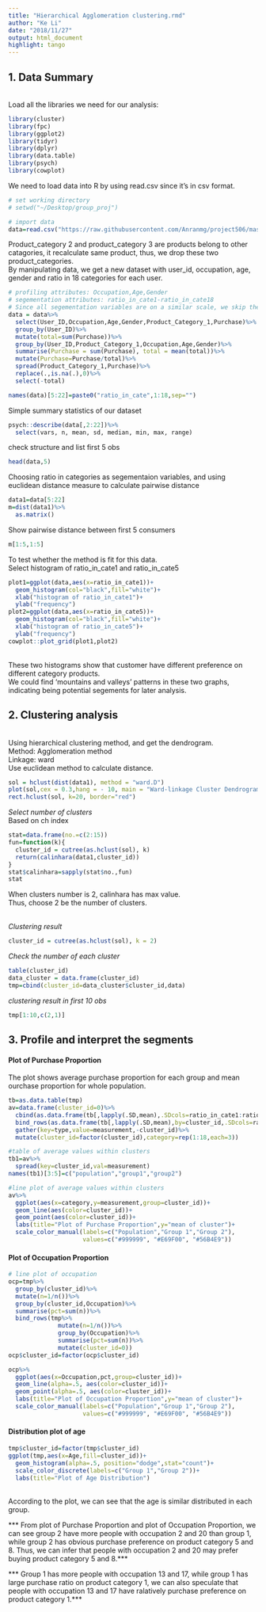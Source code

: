 ```yaml
---
title: "Hierarchical Agglomeration clustering.rmd"
author: "Ke Li"
date: "2018/11/27"
output: html_document
highlight: tango 
---
```


## 1. Data Summary 
\
Load all the libraries we need for our analysis:
```r
library(cluster)
library(fpc)
library(ggplot2)
library(tidyr)
library(dplyr)
library(data.table)
library(psych)
library(cowplot)

```

We need to load data into R by using read.csv since it's in csv format.
```r
# set working directory
# setwd("~/Desktop/group_proj")

# import data
data=read.csv("https://raw.githubusercontent.com/Anranmg/project506/master/BlackFriday.csv",header=TRUE, sep=',')
```


Product_category 2 and product_category 3 are products belong to other catagories, it recalculate same product, thus, we drop these two product_categories.\
By manipulating data, we get a new dataset with user_id, occupation, age, gender and ratio in 18 categories for each user.
```r
# profiling attributes: Occupation,Age,Gender
# segementation attributes: ratio_in_cate1-ratio_in_cate18
# Since all segementation variables are on a similar scale, we skip the feature scaling step.
data = data%>%
  select(User_ID,Occupation,Age,Gender,Product_Category_1,Purchase)%>%
  group_by(User_ID)%>%
  mutate(total=sum(Purchase))%>%
  group_by(User_ID,Product_Category_1,Occupation,Age,Gender)%>%
  summarise(Purchase = sum(Purchase), total = mean(total))%>%
  mutate(Purchase=Purchase/total)%>%
  spread(Product_Category_1,Purchase)%>%
  replace(.,is.na(.),0)%>%
  select(-total)

names(data)[5:22]=paste0("ratio_in_cate",1:18,sep="")

```


Simple summary statistics of our dataset
```r
psych::describe(data[,2:22])%>%
  select(vars, n, mean, sd, median, min, max, range)

```

check structure and list first 5 obs
```r
head(data,5)
```

Choosing ratio in categories as segementaion variables, and using euclidean distance measure to calculate pairwise distance
```r
data1=data[5:22]
m=dist(data1)%>%
  as.matrix()
```

Show pairwise distance between first 5 consumers
```r
m[1:5,1:5]
```


To test whether the method is fit for this data.\
Select histogram of ratio_in_cate1 and ratio_in_cate5 \

```r
plot1=ggplot(data,aes(x=ratio_in_cate1))+
  geom_histogram(col="black",fill="white")+
  xlab("histogram of ratio_in_cate1")+
  ylab("frequency")
plot2=ggplot(data,aes(x=ratio_in_cate5))+
  geom_histogram(col="black",fill="white")+
  xlab("histogram of ratio_in_cate5")+
  ylab("frequency")
cowplot::plot_grid(plot1,plot2)
```
\
These two histograms show that customer have different preference on different category products.\
We could find 'mountains and valleys' patterns in these two graphs, indicating being potential segements for later analysis. \


## 2. Clustering analysis
\
Using hierarchical clustering method, and get the dendrogram.\
Method: Agglomeration method \
Linkage: ward \
Use euclidean method to calculate distance.
```r
sol = hclust(dist(data1), method = "ward.D")
plot(sol,cex = 0.3,hang = - 10, main = "Ward-linkage Cluster Dendrogram")
rect.hclust(sol, k=20, border="red")

```

*Select number of clusters* \
Based on ch index

```r
stat=data.frame(no.=c(2:15))
fun=function(k){
  cluster_id = cutree(as.hclust(sol), k)
  return(calinhara(data1,cluster_id))
}
stat$calinhara=sapply(stat$no.,fun)
stat
```
When clusters number is 2, calinhara has max value.\
Thus, choose 2 be the number of clusters.\
\

*Clustering result*
```r
cluster_id = cutree(as.hclust(sol), k = 2)
```

*Check the number of each cluster*
```r
table(cluster_id)
data_cluster = data.frame(cluster_id)
tmp=cbind(cluster_id=data_cluster$cluster_id,data)
```

*clustering result in first 10 obs*
```r
tmp[1:10,c(2,1)]
```

## 3. Profile and interpret the segments
#### Plot of Purchase Proportion
The plot shows average purchase proportion for each group and mean ourchase proportion for whole population.
```r
tb=as.data.table(tmp)
av=data.frame(cluster_id=0)%>%
  cbind(as.data.frame(tb[,lapply(.SD,mean),.SDcols=ratio_in_cate1:ratio_in_cate18]))%>%
  bind_rows(as.data.frame(tb[,lapply(.SD,mean),by=cluster_id,.SDcols=ratio_in_cate1:ratio_in_cate18]))%>%
  gather(key=type,value=measurement,-cluster_id)%>%
  mutate(cluster_id=factor(cluster_id),category=rep(1:18,each=3))

#table of average values within clusters
tb1=av%>%
  spread(key=cluster_id,val=measurement)
names(tb1)[3:5]=c("population","group1","group2")

#line plot of average values within clusters
av%>%
  ggplot(aes(x=category,y=measurement,group=cluster_id))+
  geom_line(aes(color=cluster_id))+
  geom_point(aes(color=cluster_id))+
  labs(title="Plot of Purchase Proportion",y="mean of cluster")+
  scale_color_manual(labels=c("Population","Group 1","Group 2"),
                     values=c("#999999", "#E69F00", "#56B4E9"))
```

#### Plot of Occupation Proportion
```r
# line plot of occupation
ocp=tmp%>%
  group_by(cluster_id)%>%
  mutate(n=1/n())%>%
  group_by(cluster_id,Occupation)%>%
  summarise(pct=sum(n))%>%
  bind_rows(tmp%>%
              mutate(n=1/n())%>%
              group_by(Occupation)%>%
              summarise(pct=sum(n))%>%
              mutate(cluster_id=0))
ocp$cluster_id=factor(ocp$cluster_id)

ocp%>%
  ggplot(aes(x=Occupation,pct,group=cluster_id))+
  geom_line(alpha=.5, aes(color=cluster_id))+
  geom_point(alpha=.5, aes(color=cluster_id))+
  labs(title="Plot of Occupation Proportion",y="mean of cluster")+
  scale_color_manual(labels=c("Population","Group 1","Group 2"),
                     values=c("#999999", "#E69F00", "#56B4E9"))
```

#### Distribution plot of age
```r
tmp$cluster_id=factor(tmp$cluster_id)
ggplot(tmp,aes(x=Age,fill=cluster_id))+
  geom_histogram(alpha=.5, position="dodge",stat="count")+
  scale_color_discrete(labels=c("Group 1","Group 2"))+
  labs(title="Plot of Age Distribution")
```
\
According to the plot, we can see that the age is similar distributed in each group.\


*** From plot of Purchase Proportion and plot of Occupation Proportion, we can see group 2 have more people with occupation 2 and 20 than group 1, while group 2 has obvious purchase preference on product category 5 and 8. Thus, we can infer that people with occupation 2 and 20 may prefer buying product category 5 and 8.***


*** Group 1 has more people with occupation 13 and 17, while group 1 has large purchase ratio on product category 1, we can also speculate that people with occupation 13 and 17 have ralatively purchase preference on product category 1.***




